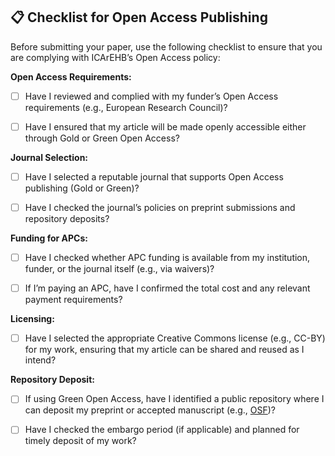 ## 📋 Checklist for Open Access Publishing {.unnumbered}

Before submitting your paper, use the following checklist to ensure that you are complying with ICArEHB's Open Access policy:

**Open Access Requirements:**

-   [ ] Have I reviewed and complied with my funder's Open Access requirements (e.g., European Research Council)?

-   [ ] Have I ensured that my article will be made openly accessible either through Gold or Green Open Access?

**Journal Selection:**

-   [ ] Have I selected a reputable journal that supports Open Access publishing (Gold or Green)?

-   [ ] Have I checked the journal's policies on preprint submissions and repository deposits?

**Funding for APCs:**

-   [ ] Have I checked whether APC funding is available from my institution, funder, or the journal itself (e.g., via waivers)?

-   [ ] If I'm paying an APC, have I confirmed the total cost and any relevant payment requirements?

**Licensing:**

-   [ ] Have I selected the appropriate Creative Commons license (e.g., CC-BY) for my work, ensuring that my article can be shared and reused as I intend?

**Repository Deposit:**

-   [ ] If using Green Open Access, have I identified a public repository where I can deposit my preprint or accepted manuscript (e.g., [OSF](https://osf.io/))?

-   [ ] Have I checked the embargo period (if applicable) and planned for timely deposit of my work?
